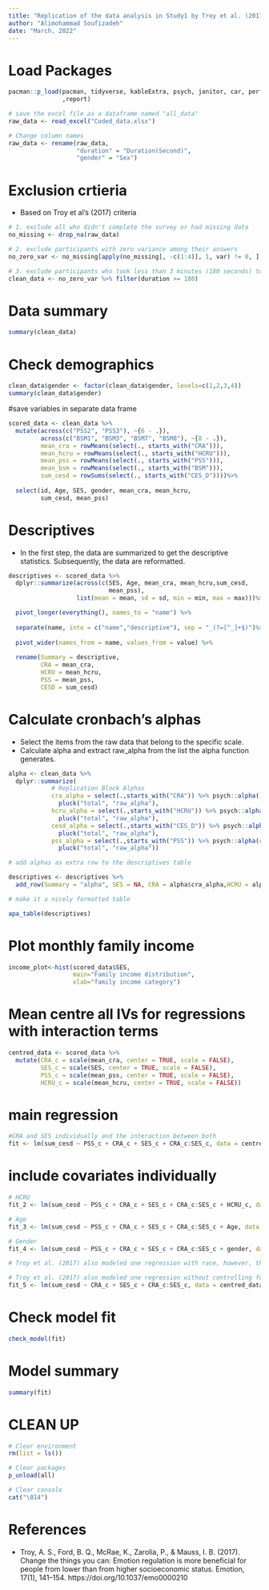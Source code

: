 ```yaml
---
title: "Replication of the data analysis in Study1 by Troy et al. (2017) with an Iranian sample."
author: "Alimohammad Soufizadeh"
date: "March, 2022"
---
```


# Load Packages
```r
pacman::p_load(pacman, tidyverse, kableExtra, psych, janitor, car, performance, see,gridExtra, interactions, devtools,rmarkdown, knitr, patchwork, readxl,papaja
               ,report)
```


```r
# save the excel file as a dataframe named "all_data"
raw_data <- read_excel("Coded_data.xlsx")
```

```r
# Change column names
raw_data <- rename(raw_data, 
                   "duration" = "Duration(Second)",
                   "gender" = "Sex")
```

# Exclusion crtieria
- Based on Troy et al's (2017) criteria
```r
# 1. exclude all who didn't complete the survey or had missing data
no_missing <- drop_na(raw_data)
```

```r
# 2. exclude participants with zero variance among their answers
no_zero_var <- no_missing[apply(no_missing[, -c(1:4)], 1, var) != 0, ]
```

```r
# 3. exclude participants who took less than 3 minutes (180 seconds) to complete the survey
clean_data <- no_zero_var %>% filter(duration >= 180)
```

# Data summary
```r
summary(clean_data)
```

# Check demographics
```r
clean_data$gender <- factor(clean_data$gender, levels=c(1,2,3,4))
summary(clean_data$gender)
```

#save variables in separate data frame
```r
scored_data <- clean_data %>%
  mutate(across(c("PSS2", "PSS3"), ~{6 - .}),
         across(c("BSM1", "BSM3", "BSM7", "BSM8"), ~{8 - .}),
         mean_cra = rowMeans(select(., starts_with("CRA"))),
         mean_hcru = rowMeans(select(., starts_with("HCRU"))),
         mean_pss = rowMeans(select(., starts_with("PSS"))),
         mean_bsm = rowMeans(select(., starts_with("BSM"))),
         sum_cesd = rowSums(select(., starts_with("CES_D"))))%>%
         
  select(id, Age, SES, gender, mean_cra, mean_hcru,
         sum_cesd, mean_pss)
```

# Descriptives
- In the first step, the data are summarized to get the descriptive statistics. Subsequently, the data are reformatted.
```r

descriptives <- scored_data %>% 
  dplyr::summarize(across(c(SES, Age, mean_cra, mean_hcru,sum_cesd, 
                            mean_pss),
                   list(mean = mean, sd = sd, min = min, max = max)))%>%

  pivot_longer(everything(), names_to = "name") %>%
  
  separate(name, into = c("name","descriptive"), sep = "_(?=[^_]+$)")%>%
  
  pivot_wider(names_from = name, values_from = value) %>%
  
  rename(Summary = descriptive,
         CRA = mean_cra,  
         HCRU = mean_hcru,
         PSS = mean_pss,  
         CESD = sum_cesd)
```

# Calculate cronbach’s alphas
- Select the items from the raw data that belong to the specific scale.
- Calculate alpha and extract raw_alpha from the list the alpha function generates.

```r
alpha <- clean_data %>%
  dplyr::summarize(
            # Replication Block Alphas
            cra_alpha = select(.,starts_with("CRA")) %>% psych::alpha() %>%
              pluck("total", "raw_alpha"),
            hcru_alpha = select(.,starts_with("HCRU")) %>% psych::alpha() %>%
              pluck("total", "raw_alpha"),
            cesd_alpha = select(.,starts_with("CES_D")) %>% psych::alpha() %>%
              pluck("total", "raw_alpha"),
            pss_alpha = select(.,starts_with("PSS")) %>% psych::alpha(check.keys=TRUE) %>%
              pluck("total", "raw_alpha"))
```


```r
# add alphas as extra row to the descriptives table

descriptives <- descriptives %>%
  add_row(Summary = "alpha", SES = NA, CRA = alpha$cra_alpha,HCRU = alpha$hcru_alpha,PSS = alpha$pss_alpha, CESD = alpha$cesd_alpha)
```


```r
# make it a nicely formatted table

apa_table(descriptives)
```

# Plot monthly family income
```r
income_plot<-hist(scored_data$SES,
                  main="Family income distribution",
                  xlab="family income category")
```

# Mean centre all IVs for regressions with interaction terms
```r
centred_data <- scored_data %>%
  mutate(CRA_c = scale(mean_cra, center = TRUE, scale = FALSE),
         SES_c = scale(SES, center = TRUE, scale = FALSE),
         PSS_c = scale(mean_pss, center = TRUE, scale = FALSE),
         HCRU_c = scale(mean_hcru, center = TRUE, scale = FALSE))
```

# main regression
```r
#CRA and SES individually and the interaction between both
fit <- lm(sum_cesd ~ PSS_c + CRA_c + SES_c + CRA_c:SES_c, data = centred_data)
```

# include covariates individually

```r
# HCRU
fit_2 <- lm(sum_cesd ~ PSS_c + CRA_c + SES_c + CRA_c:SES_c + HCRU_c, data = centred_data)
```


```r
# Age
fit_3 <- lm(sum_cesd ~ PSS_c + CRA_c + SES_c + CRA_c:SES_c + Age, data = centred_data)
```


```r
# Gender
fit_4 <- lm(sum_cesd ~ PSS_c + CRA_c + SES_c + CRA_c:SES_c + gender, data = centred_data)
```


```r
# Troy et al. (2017) also modeled one regression with race, however, the current study collected data from Iran without asking question about race. This is discussed in detail in the paper.
```


```r
# Troy et al. (2017) also modeled one regression without controlling for life stress (PSS)
fit_5 <- lm(sum_cesd ~ CRA_c + SES_c + CRA_c:SES_c, data = centred_data)
```

# Check model fit
```r
check_model(fit)
```

# Model summary
```r
summary(fit)
```

# CLEAN UP

```r
# Clear environment
rm(list = ls()) 
```

```r
# Clear packages
p_unload(all)
```

```r
# Clear console
cat("\014")
```

# References
- Troy, A. S., Ford, B. Q., McRae, K., Zarolia, P., & Mauss, I. B. (2017). Change the things you can: Emotion regulation is more beneficial for people from lower than from higher socioeconomic status. Emotion, 17(1), 141–154. https://doi.org/10.1037/emo0000210

